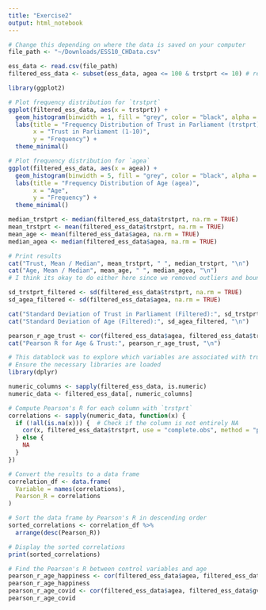 ```yaml
---
title: "Exercise2"
output: html_notebook
---
```


```r
# Change this depending on where the data is saved on your computer
file_path <- "~/Downloads/ESS10_CHData.csv"

ess_data <- read.csv(file_path)
filtered_ess_data <- subset(ess_data, agea <= 100 & trstprt <= 10) # removing nonsense values
```
```r
library(ggplot2)

# Plot frequency distribution for `trstprt`
ggplot(filtered_ess_data, aes(x = trstprt)) +
  geom_histogram(binwidth = 1, fill = "grey", color = "black", alpha = 0.7) +
  labs(title = "Frequency Distribution of Trust in Parliament (trstprt)",
       x = "Trust in Parliament (1-10)",
       y = "Frequency") +
  theme_minimal()

# Plot frequency distribution for `agea`
ggplot(filtered_ess_data, aes(x = agea)) +
  geom_histogram(binwidth = 5, fill = "grey", color = "black", alpha = 0.7) +
  labs(title = "Frequency Distribution of Age (agea)",
       x = "Age",
       y = "Frequency") +
  theme_minimal()
```
```r
median_trstprt <- median(filtered_ess_data$trstprt, na.rm = TRUE)
mean_trstprt <- mean(filtered_ess_data$trstprt, na.rm = TRUE)
mean_age <- mean(filtered_ess_data$agea, na.rm = TRUE)
median_agea <- median(filtered_ess_data$agea, na.rm = TRUE)

# Print results
cat("Trust, Mean / Median", mean_trstprt, " ", median_trstprt, "\n")
cat("Age, Mean / Median", mean_age, " ", median_agea, "\n")
# I think its okay to do either here since we removed outliers and bounded this (see data filtering step)
```
```r
sd_trstprt_filtered <- sd(filtered_ess_data$trstprt, na.rm = TRUE)
sd_agea_filtered <- sd(filtered_ess_data$agea, na.rm = TRUE)

cat("Standard Deviation of Trust in Parliament (Filtered):", sd_trstprt_filtered, "\n")
cat("Standard Deviation of Age (Filtered):", sd_agea_filtered, "\n")

pearson_r_age_trust <- cor(filtered_ess_data$agea, filtered_ess_data$trstprt, use = "complete.obs", method = "pearson")
cat("Pearson R for Age & Trust:", pearson_r_age_trust, "\n")
```
```r
# This datablock was to explore which variables are associated with trust
# Ensure the necessary libraries are loaded
library(dplyr)

numeric_columns <- sapply(filtered_ess_data, is.numeric)
numeric_data <- filtered_ess_data[, numeric_columns]

# Compute Pearson's R for each column with `trstprt`
correlations <- sapply(numeric_data, function(x) {
  if (!all(is.na(x))) {  # Check if the column is not entirely NA
    cor(x, filtered_ess_data$trstprt, use = "complete.obs", method = "pearson")
  } else {
    NA
  }
})

# Convert the results to a data frame
correlation_df <- data.frame(
  Variable = names(correlations),
  Pearson_R = correlations
)

# Sort the data frame by Pearson's R in descending order
sorted_correlations <- correlation_df %>%
  arrange(desc(Pearson_R))

# Display the sorted correlations
print(sorted_correlations)
```
```r
# Find the Pearson's R between control variables and age
pearson_r_age_happiness <- cor(filtered_ess_data$agea, filtered_ess_data$happy, use = "complete.obs", method = "pearson")
pearson_r_age_happiness
pearson_r_age_covid <- cor(filtered_ess_data$agea, filtered_ess_data$gvhanc19, use = "complete.obs", method = "pearson")
pearson_r_age_covid
```